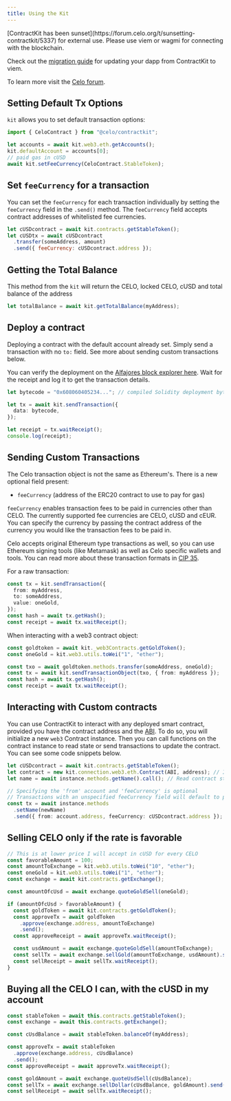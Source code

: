 ```yaml
---
title: Using the Kit
---
```


<Warning>
[ContractKit has been sunset](https://forum.celo.org/t/sunsetting-contractkit/5337) for external use. Please use viem or wagmi for connecting with the blockchain. 

Check out the [migration guide](/developer/contractkit/migrating-to-viem) for updating your dapp from ContractKit to viem.

To learn more visit the [Celo forum](https://forum.celo.org/t/sunsetting-contractkit/5337). 
</Warning>

## Setting Default Tx Options

`kit` allows you to set default transaction options:

```ts
import { CeloContract } from "@celo/contractkit";

let accounts = await kit.web3.eth.getAccounts();
kit.defaultAccount = accounts[0];
// paid gas in cUSD
await kit.setFeeCurrency(CeloContract.StableToken);
```

## Set `feeCurrency` for a transaction

You can set the `feeCurrency` for each transaction individually by setting the `feeCurrency` field in the `.send()` method. The `feeCurrency` field accepts contract addresses of whitelisted fee currencies.

```js
let cUSDcontract = await kit.contracts.getStableToken();
let cUSDtx = await cUSDcontract
  .transfer(someAddress, amount)
  .send({ feeCurrency: cUSDcontract.address });
```

## Getting the Total Balance

This method from the `kit` will return the CELO, locked CELO, cUSD and total balance of the address

```ts
let totalBalance = await kit.getTotalBalance(myAddress);
```

## Deploy a contract

Deploying a contract with the default account already set. Simply send a transaction with no `to:` field. See more about sending custom transactions below.

You can verify the deployment on the [Alfajores block explorer here](https://celo-alfajores.blockscout.com/). Wait for the receipt and log it to get the transaction details.

```ts
let bytecode = "0x608060405234..."; // compiled Solidity deployment bytecode

let tx = await kit.sendTransaction({
  data: bytecode,
});

let receipt = tx.waitReceipt();
console.log(receipt);
```

## Sending Custom Transactions

The Celo transaction object is not the same as Ethereum's. There is a new optional field present:

- `feeCurrency` (address of the ERC20 contract to use to pay for gas)

`feeCurrency` enables transaction fees to be paid in currencies other than CELO. The currently supported fee currencies are CELO, cUSD and cEUR. You can specify the currency by passing the contract address of the currency you would like the transaction fees to be paid in.

Celo accepts original Ethereum type transactions as well, so you can use Ethereum signing tools (like Metamask) as well as Celo specific wallets and tools. You can read more about these transaction formats in [CIP 35](https://github.com/celo-org/celo-proposals/blob/master/CIPs/cip-0035.md).

For a raw transaction:

```ts
const tx = kit.sendTransaction({
  from: myAddress,
  to: someAddress,
  value: oneGold,
});
const hash = await tx.getHash();
const receipt = await tx.waitReceipt();
```

When interacting with a web3 contract object:

```ts
const goldtoken = await kit._web3Contracts.getGoldToken();
const oneGold = kit.web3.utils.toWei("1", "ether");

const txo = await goldtoken.methods.transfer(someAddress, oneGold);
const tx = await kit.sendTransactionObject(txo, { from: myAddress });
const hash = await tx.getHash();
const receipt = await tx.waitReceipt();
```

## Interacting with Custom contracts

You can use ContractKit to interact with any deployed smart contract, provided you have the contract address and the [ABI](https://docs.soliditylang.org/en/latest/abi-spec.html). To do so, you will initialize a new `web3` Contract instance. Then you can call functions on the contract instance to read state or send transactions to update the contract. You can see some code snippets below.

```ts
let cUSDcontract = await kit.contracts.getStableToken();
let contract = new kit.connection.web3.eth.Contract(ABI, address); // Init a web3.js contract instance
let name = await instance.methods.getName().call(); // Read contract state

// Specifying the 'from' account and 'feeCurrency' is optional
// Transactions with an unspecified feeCurrency field will default to paying fees in CELO
const tx = await instance.methods
  .setName(newName)
  .send({ from: account.address, feeCurrency: cUSDcontract.address });
```

## Selling CELO only if the rate is favorable

```ts
// This is at lower price I will accept in cUSD for every CELO
const favorableAmount = 100;
const amountToExchange = kit.web3.utils.toWei("10", "ether");
const oneGold = kit.web3.utils.toWei("1", "ether");
const exchange = await kit.contracts.getExchange();

const amountOfcUsd = await exchange.quoteGoldSell(oneGold);

if (amountOfcUsd > favorableAmount) {
  const goldToken = await kit.contracts.getGoldToken();
  const approveTx = await goldToken
    .approve(exchange.address, amountToExchange)
    .send();
  const approveReceipt = await approveTx.waitReceipt();

  const usdAmount = await exchange.quoteGoldSell(amountToExchange);
  const sellTx = await exchange.sellGold(amountToExchange, usdAmount).send();
  const sellReceipt = await sellTx.waitReceipt();
}
```

## Buying all the CELO I can, with the cUSD in my account

```ts
const stableToken = await this.contracts.getStableToken();
const exchange = await this.contracts.getExchange();

const cUsdBalance = await stableToken.balanceOf(myAddress);

const approveTx = await stableToken
  .approve(exchange.address, cUsdBalance)
  .send();
const approveReceipt = await approveTx.waitReceipt();

const goldAmount = await exchange.quoteUsdSell(cUsdBalance);
const sellTx = await exchange.sellDollar(cUsdBalance, goldAmount).send();
const sellReceipt = await sellTx.waitReceipt();
```
